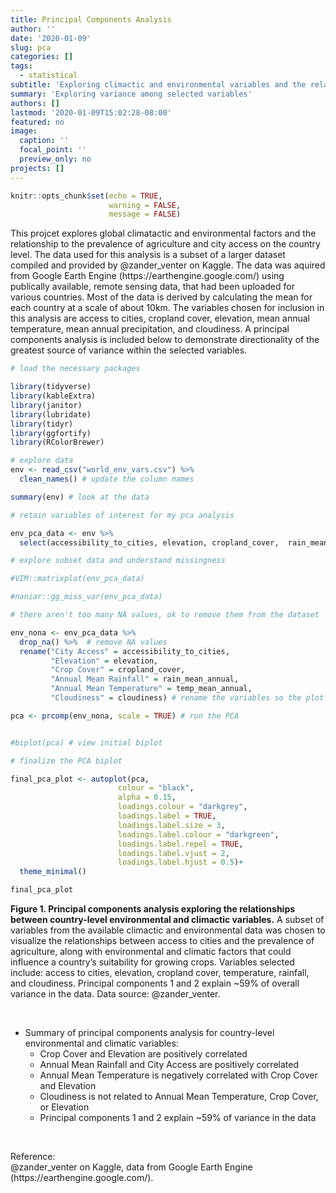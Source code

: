 ```yaml
---
title: Principal Components Analysis
author: ''
date: '2020-01-09'
slug: pca
categories: []
tags:
  - statistical
subtitle: 'Exploring climactic and environmental variables and the relationship to a countrys agricutural practices and city access'
summary: 'Exploring variance among selected variables'
authors: []
lastmod: '2020-01-09T15:02:28-08:00'
featured: no
image:
  caption: ''
  focal_point: ''
  preview_only: no
projects: []
---
```



```r
knitr::opts_chunk$set(echo = TRUE,
                      warning = FALSE,
                      message = FALSE)
```

This projcet explores global climatactic and environmental factors and the relationship to the prevalence of agriculture and city access on the country level. The data used for this analysis is a subset of a larger dataset compiled and provided by @zander_venter on Kaggle. The data was aquired from Google Earth Engine (https://earthengine.google.com/) using publically available, remote sensing data, that had been uploaded for various countries. Most of the data is derived by calculating the mean for each country at a scale of about 10km. The variables chosen for inclusion in this analysis are access to cities, cropland cover, elevation, mean annual temperature, mean annual precipitation, and cloudiness. A principal components analysis is included below to demonstrate directionality of the greatest source of variance within the selected variables. 

```r
# load the necessary packages

library(tidyverse)
library(kableExtra)
library(janitor)
library(lubridate)
library(tidyr)
library(ggfortify)
library(RColorBrewer)

```


```r
# explore data
env <- read_csv("world_env_vars.csv") %>% 
  clean_names() # update the column names

summary(env) # look at the data
```


```r
# retain variables of interest for my pca analysis

env_pca_data <- env %>% 
  select(accessibility_to_cities, elevation, cropland_cover,  rain_mean_annual, temp_mean_annual, cloudiness) 

# explore subset data and understand missingness

#VIM::matrixplot(env_pca_data)

#naniar::gg_miss_var(env_pca_data)

# there aren't too many NA values, ok to remove them from the dataset

env_nona <- env_pca_data %>% 
  drop_na() %>%  # remove NA values
  rename("City Access" = accessibility_to_cities, 
         "Elevation" = elevation,
         "Crop Cover" = cropland_cover,
         "Annual Mean Rainfall" = rain_mean_annual,
         "Annual Mean Temperature" = temp_mean_annual,
         "Cloudiness" = cloudiness) # rename the variables so the plot will make more sense

pca <- prcomp(env_nona, scale = TRUE) # run the PCA


#biplot(pca) # view initial biplot
```



```r
# finalize the PCA biplot

final_pca_plot <- autoplot(pca,
                        colour = "black",
                        alpha = 0.15,
                        loadings.colour = "darkgrey",
                        loadings.label = TRUE,
                        loadings.label.size = 3,
                        loadings.label.colour = "darkgreen",
                        loadings.label.repel = TRUE,
                        loadings.label.vjust = 2,
                        loadings.label.hjust = 0.5)+
  theme_minimal()

final_pca_plot
```

**Figure 1. Principal components analysis exploring the relationships between country-level environmental and climactic variables.** A subset of variables from the available climactic and environmental data was chosen to visualize the relationships between access to cities and the prevalence of agriculture, along with environmental and climatic factors that could influence a country's suitability for growing crops. Variables selected include: access to cities, elevation, cropland cover, temperature, rainfall, and cloudiness. Principal components 1 and 2 explain ~59% of overall variance in the data. Data source: @zander_venter.

<br>

* Summary of principal components analysis for country-level environmental and climatic variables:
    + Crop Cover and Elevation are positively correlated
    + Annual Mean Rainfall and City Access are positively correlated
    + Annual Mean Temperature is negatively correlated with Crop Cover and Elevation
    + Cloudiness is not related to Annual Mean Temperature, Crop Cover, or Elevation
    + Principal components 1 and 2 explain ~59% of variance in the data

<br>

Reference: 
<br>
@zander_venter on Kaggle, data from Google Earth Engine (https://earthengine.google.com/). 